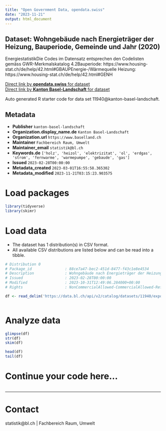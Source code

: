 ```yaml
---
title: "Open Government Data, opendata.swiss"
date: "2023-11-21"
output: html_document
---
```


## Dataset: Wohngebäude nach Energieträger der Heizung, Bauperiode, Gemeinde und Jahr (2020)

EnergiestatistikDie Codes im Datensatz entsprechen den Codelisten gemäss GWR-Merkmalskatalog 4.2Bauperiode: https://www.housing-stat.ch/de/help/42.html#GBAUPEnergie-/Wärmequelle Heizung: https://www.housing-stat.ch/de/help/42.html#GENH

[Direct link by **opendata.swiss** for dataset](https://opendata.swiss/de/dataset/wohngebaude-nach-energietrager-der-heizung-bauperiode-gemeinde-und-jahr-2020)<br>
[Direct link by **Kanton Basel-Landschaft** for dataset](https://data.bl.ch/explore/dataset/11940/)

Auto generated R starter code for data set 11940@kanton-basel-landschaft.

## Metadata

- **Publisher** `kanton-basel-landschaft`
- **Organization.display_name.de** `Kanton Basel-Landschaft`
- **Organization.url** `https://www.baselland.ch`
- **Maintainer** `Fachbereich Raum, Umwelt`
- **Maintainer_email** `statistik@bl.ch`
- **Keywords.de** `['holz', 'heizol', 'elektrizitat', 'ol', 'erdgas', 'strom', 'fernwarme', 'warmepumpe', 'gebaude', 'gas']`
- **Issued** `2023-02-28T00:00:00`
- **Metadata_created** `2023-03-01T16:55:58.365302`
- **Metadata_modified** `2023-11-21T03:15:23.903575`


# Load packages

```r

library(tidyverse)
library(skimr)

```

# Load data

-   The dataset has 1 distribution(s) in CSV format.
-   All available CSV distributions are listed below and can be read into a tibble.

```r

# Distribution 0
# Package_id               : 88ce7a47-bec2-451d-8477-f43c1e8e4534
# Description              : Wohngebäude nach Energieträger der Heizung, Bauperiode, Gemeinde und Jahr (2020) (csv)
# Issued                   : 2023-02-28T00:00:00
# Modified                 : 2023-10-31T12:49:06.284000+00:00
# Rights                   : NonCommercialAllowed-CommercialAllowed-ReferenceRequired

df <- read_delim('https://data.bl.ch/api/v2/catalog/datasets/11940/exports/csv')



```

# Analyze data

```r

glimpse(df)
str(df)
skim(df)

head(df)
tail(df)

```

# Continue your code here...

```r

```

------------------------------------------------------------------------

# Contact

statistik@bl.ch | Fachbereich Raum, Umwelt
